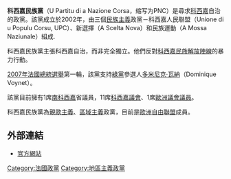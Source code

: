 {{Infobox political party
|country      = 法國
|party_name   = 科西嘉民族黨
|native_name = Partitu di a Nazione Corsa
|colorcode    = #FF8C00
|party_logo   = <!-- 檔案不存在 [[File:LogoPNC.png|File:LogoPNC.png]] ，可從英文維基百科取得 -->
|leader       = Jean-Christophe Angelini
|foundation   = 2002年12月7日
|ideology     = [[科西嘉民族主義|科西嘉民族主義]]<br />[[區域主義|區域主義]]
|position     =
|european     = [[歐洲自由聯盟|歐洲自由聯盟]]
|colours      = [[橘色|橘色]]、[[藍色|藍色]]
|headquarters = 5 Bd de Montera,<br />20200 Bastia
|website = [http://www.p-n-c.eu/ www.p-n-c.eu]
|seats1_title       = [[科西嘉議會|科西嘉議會]]
|seats1             = {{Infobox political party/seats|11|51|hex=#FF8C00}}
|seats2_title       = [[歐洲議會|歐洲議會]]
|seats2             = {{Infobox political party/seats|1|72|hex=#FF8C00}}
}}
'''科西嘉民族黨'''（U Partitu di a Nazione Corsa，缩写为PNC）是尋求[[科西嘉|科西嘉]]自治的政黨。該黨成立於2002年，由三個[[民族主義|民族主義]]政黨－科西嘉人民聯盟（Unione di u Populu Corsu, UPC）、新選擇（A Scelta Nova）和民族運動（A Mossa Naziunale）組成.

科西嘉民族黨主張科西嘉自治，而非完全獨立。他們反對[[科西嘉民族解放陣線|科西嘉民族解放陣線]]的暴力行動。

[[2007年法國總統選舉|2007年法國總統選舉]]第一輪，該黨支持[[綠黨_(法國)|綠黨]]參選人[[多米尼克·瓦納|多米尼克·瓦納]]（Dominique Voynet）。

該黨目前擁有1席[[南科西嘉|南科西嘉]]省議員，11席[[科西嘉議會|科西嘉議會]]、1席[[歐洲議會議員|歐洲議會議員]]。

科西嘉民族黨為[[親歐主義|親歐主義]]、[[區域主義|區域主義]]政黨，目前是[[歐洲自由聯盟|歐洲自由聯盟]]成員。

==外部連結==
*[https://web.archive.org/web/20150421072522/http://www.p-n-c.eu/ 官方網站]

{{法國政黨}}

[[Category:法國政黨|Category:法國政黨]]
[[Category:地區主義政黨|Category:地區主義政黨]]